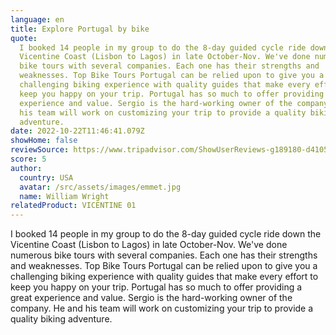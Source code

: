 ```yaml
---
language: en
title: Explore Portugal by bike
quote:
  I booked 14 people in my group to do the 8-day guided cycle ride down the
  Vicentine Coast (Lisbon to Lagos) in late October-Nov. We've done numerous
  bike tours with several companies. Each one has their strengths and
  weaknesses. Top Bike Tours Portugal can be relied upon to give you a
  challenging biking experience with quality guides that make every effort to
  keep you happy on your trip. Portugal has so much to offer providing a great
  experience and value. Sergio is the hard-working owner of the company. He and
  his team will work on customizing your trip to provide a quality biking
  adventure.
date: 2022-10-22T11:46:41.079Z
showHome: false
reviewSource: https://www.tripadvisor.com/ShowUserReviews-g189180-d4105907-r868726035-Top_Bike_Tours_Portugal-Porto_Porto_District_Northern_Portugal.html
score: 5
author:
  country: USA
  avatar: /src/assets/images/emmet.jpg
  name: William Wright
relatedProduct: VICENTINE 01
---
```


I booked 14 people in my group to do the 8-day guided cycle ride down the
Vicentine Coast (Lisbon to Lagos) in late October-Nov. We've done numerous bike
tours with several companies. Each one has their strengths and weaknesses. Top
Bike Tours Portugal can be relied upon to give you a challenging biking
experience with quality guides that make every effort to keep you happy on your
trip. Portugal has so much to offer providing a great experience and value.
Sergio is the hard-working owner of the company. He and his team will work on
customizing your trip to provide a quality biking adventure.
